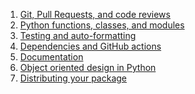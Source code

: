 1. [Git, Pull Requests, and code reviews](01_version_control.qmd)
2. [Python functions, classes, and modules](02_function_classes.qmd)
3. [Testing and auto-formatting](03_testing.qmd)
3. [Dependencies and GitHub actions](04_dependecies_ci.qmd)
4. [Documentation](05_documentation.qmd)
6. [Object oriented design in Python](06_oop.qmd)
7. [Distributing your package](07_packaging.qmd)